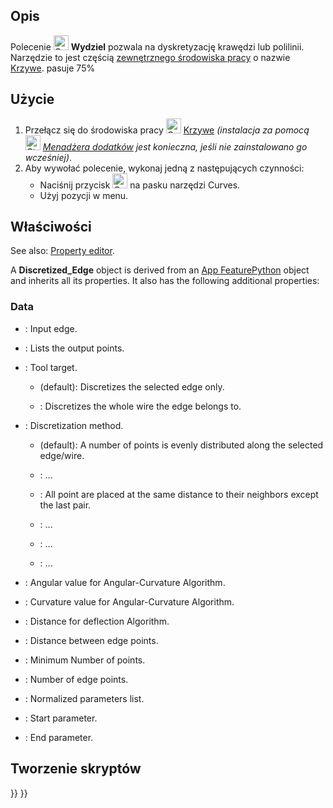 <languages/>

{{Docnav/pl
|[[Curves_SplitCurve/pl|Podziel krzywą]]
|[[Curves_Approximate/pl|Approximate]]
|[[Curves_Workbench/pl|środowisko pracy Krzywe]]
|IconL=Curves_SplitCurve.svg
|IconR=Curves_Approximate.svg
|IconC=Curves_workbench_icon.svg
}}

{{GuiCommand/pl
|Name=Curves Discretize
|MenuLocation=Curves → Discretize
|Name/pl=Krzywe: Wydziel
|Workbenches=[[Curves_Workbench/pl|Krzywe]]
}}

<span id="Description"></span>
==Opis==

<div class="mw-translate-fuzzy">
Polecenie [[Image:Curves_Discretize.svg|24px]] '''Wydziel''' pozwala na dyskretyzację krawędzi lub polilinii.
Narzędzie to jest częścią [[External_workbenches/pl|zewnętrznego środowiska pracy]] o nazwie [[Curves_Workbench/pl|Krzywe]].
pasuje 75%
</div>

<span id="Usage"></span>
==Użycie==

<div class="mw-translate-fuzzy">
# Przełącz się do środowiska pracy [[Image:Curves_workbench_icon.svg|24px]] [[Curves_Workbench/pl|Krzywe]] ''(instalacja za pomocą [[Image:Std_AddonMgr.svg|24px]] [[Std_AddonMgr/pl|Menadżera dodatków]] jest konieczna, jeśli nie zainstalowano go wcześniej)''.
# Aby wywołać polecenie, wykonaj jedną z następujących czynności:
#* Naciśnij przycisk [[Image:Curves_Discretize.svg|24px]] na pasku narzędzi Curves.
#* Użyj pozycji {{MenuCommand|Curves → Discretize}} w menu.
</div>

<span id="Properties"></span>
==Właściwości==

<div lang="en" dir="ltr" class="mw-content-ltr">
See also: [[Property_editor|Property editor]].
</div>

<div lang="en" dir="ltr" class="mw-content-ltr">
A '''Discretized_Edge''' object is derived from an [[App_FeaturePython|App FeaturePython]] object and inherits all its properties. It also has the following additional properties:
</div>

<div lang="en" dir="ltr" class="mw-content-ltr">
===Data===
</div>

<div lang="en" dir="ltr" class="mw-content-ltr">
{{TitleProperty|Discretized}}
</div>

<div lang="en" dir="ltr" class="mw-content-ltr">
* {{PropertyData|Edge|LinkSub}}: Input edge.
* {{PropertyData|Point|VectorList}}: Lists the output points.
* {{PropertyData|Target|Enumeration}}: Tool target.
** {{Value|SingleEdge}} (default): Discretizes the selected edge only.
** {{Value|Wire}}: Discretizes the whole wire the edge belongs to.
</div>

<div lang="en" dir="ltr" class="mw-content-ltr">
{{TitleProperty|Method}}
</div>

<div lang="en" dir="ltr" class="mw-content-ltr">
* {{PropertyData|Algorithm|Enumeration}}: Discretization method.
** {{Value|Number}} (default): A number of points is evenly distributed along the selected edge/wire.
** {{Value|QuasiNumber}}: ...
** {{Value|Distance}}: All point are placed at the same distance to their neighbors except the last pair.
** {{Value|Deflection}}: ...
** {{Value|QuasiDeflection}}: ...
** {{Value|Angular-Curvature}}: ...
* {{PropertyData|Angular|Float}}: Angular value for Angular-Curvature Algorithm.
* {{PropertyData|Curvature|Float}}: Curvature value for Angular-Curvature Algorithm.
* {{PropertyData|Deflection|Float}}: Distance for deflection Algorithm.
* {{PropertyData|Distance|Float}}: Distance between edge points.
* {{PropertyData|Minimum|Integer}}: Minimum Number of points.
* {{PropertyData|Number|Integer}}: Number of edge points.
</div>

<div lang="en" dir="ltr" class="mw-content-ltr">
{{TitleProperty|Output}}
</div>

<div lang="en" dir="ltr" class="mw-content-ltr">
* {{PropertyData|Normalized Parameters|FloatList}}: Normalized parameters list.
</div>

<div lang="en" dir="ltr" class="mw-content-ltr">
{{TitleProperty|Parameters}}
</div>

<div lang="en" dir="ltr" class="mw-content-ltr">
* {{PropertyData|Parameter First|Float}}: Start parameter.
* {{PropertyData|Parameter Last|Float}}: End parameter.
</div>

<span id="Scripting"></span>
==Tworzenie skryptów==


{{Docnav/pl
|[[Curves_SplitCurve/pl|Podziel krzywą]]
|[[Curves_Approximate/pl|Approximate]]
|[[Curves_Workbench/pl|środowisko pracy Krzywe]]
|IconL=Curves_SplitCurve.svg
|IconR=Curves_Approximate.svg
|IconC=Curves_workbench_icon.svg
}}

{{Curves Tools navi{{#translation:}}}}
{{Userdocnavi{{#translation:}}}}